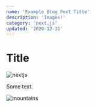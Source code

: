 ```yaml
---
name: 'Example Blog Post Title'
description: 'Images!'
category: 'next.js'
updated: '2020-12-31'
---
```


# Title

![nextjs](/posts/example/nextjs.png)

Some text.

![mountains](/posts/example/mountains.jpg)
